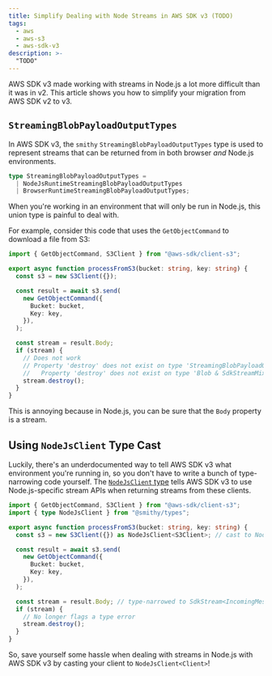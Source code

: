 ```yaml
---
title: Simplify Dealing with Node Streams in AWS SDK v3 (TODO)
tags:
  - aws
  - aws-s3
  - aws-sdk-v3
description: >-
  "TODO"
---
```


AWS SDK v3 made working with streams in Node.js a lot more difficult than it was in v2. This article shows you how to
simplify your migration from AWS SDK v2 to v3.

## `StreamingBlobPayloadOutputTypes`

In AWS SDK v3, the `smithy` `StreamingBlobPayloadOutputTypes` type is used to represent streams that can be returned
from in both browser _and_ Node.js environments.

```ts
type StreamingBlobPayloadOutputTypes =
  | NodeJsRuntimeStreamingBlobPayloadOutputTypes
  | BrowserRuntimeStreamingBlobPayloadOutputTypes;
```

When you're working in an environment that will only be run in Node.js, this union type is painful to deal with.

For example, consider this code that uses the `GetObjectCommand` to download a file from S3:

```ts {15-17}
import { GetObjectCommand, S3Client } from "@aws-sdk/client-s3";

export async function processFromS3(bucket: string, key: string) {
  const s3 = new S3Client({});

  const result = await s3.send(
    new GetObjectCommand({
      Bucket: bucket,
      Key: key,
    }),
  );

  const stream = result.Body;
  if (stream) {
    // Does not work
    // Property 'destroy' does not exist on type 'StreamingBlobPayloadOutputTypes'.
    //   Property 'destroy' does not exist on type 'Blob & SdkStreamMixin'.ts(2339)
    stream.destroy();
  }
}
```

This is annoying because in Node.js, you can be sure that the `Body` property is a stream.

## Using `NodeJsClient` Type Cast

Luckily, there's an underdocumented way to tell AWS SDK v3 what environment you're running in, so you don't have to
write a bunch of type-narrowing code yourself. The
[`NodeJsClient` type](https://docs.aws.amazon.com/AWSJavaScriptSDK/v3/latest/Package/-smithy-types/TypeAlias/NodeJsClient/)
tells AWS SDK v3 to use Node.js-specific stream APIs when returning streams from these clients.

```ts {5,14,16}
import { GetObjectCommand, S3Client } from "@aws-sdk/client-s3";
import { type NodeJsClient } from "@smithy/types";

export async function processFromS3(bucket: string, key: string) {
  const s3 = new S3Client({}) as NodeJsClient<S3Client>; // cast to NodeJsClient

  const result = await s3.send(
    new GetObjectCommand({
      Bucket: bucket,
      Key: key,
    }),
  );

  const stream = result.Body; // type-narrowed to SdkStream<IncomingMessage>
  if (stream) {
    // No longer flags a type error
    stream.destroy();
  }
}
```

So, save yourself some hassle when dealing with streams in Node.js with AWS SDK v3 by casting your client to
`NodeJsClient<Client>`!

